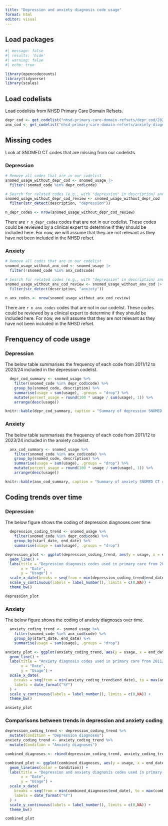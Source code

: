 ```yaml
---
title: "Depression and anxiety diagnosis code usage"
format: html
editor: visual
---
```


## Load packages

```r
#| message: false
#| results: 'hide'
#| warning: false
#| echo: true

library(opencodecounts) 
library(tidyverse)
library(scales)
```

## Load codelists

Load codelists from NHSD Primary Care Domain Refsets.

```r
depr_cod <- get_codelist("nhsd-primary-care-domain-refsets/depr_cod/20241205") 
anx_cod <- get_codelist("nhsd-primary-care-domain-refsets/anxiety-diagnostic-codes/20241205")
```

## Missing codes 

Look at SNOMED CT codes that are missing from our codelists 

### Depression

```r

# Remove all codes that are in our codelist
snomed_usage_without_depr_cod <- snomed_usage |> 
  filter(!snomed_code %in% depr_cod$code)

# Search for related codes (e.g., with "depression" in description) and review
snomed_usage_without_depr_cod_review <- snomed_usage_without_depr_cod |> 
  filter(str_detect(description, "depression"))

n_depr_codes <- nrow(snomed_usage_without_depr_cod_review)

```

There are `r n_depr_codes` codes that are not in our codelist. These codes could be reviewed by a clinical expert to determine if they should be included here. For now, we will assume that they are not relevant as they have not been included in the NHSD refset.

### Anxiety

```r

# Remove all codes that are in our codelist
snomed_usage_without_anx_cod <- snomed_usage |> 
  filter(!snomed_code %in% anx_cod$code)

# Search for related codes (e.g., with "depression" in description) and review
snomed_usage_without_anx_cod_review <- snomed_usage_without_anx_cod |> 
  filter(str_detect(description, "anxiety"))

n_anx_codes <- nrow(snomed_usage_without_anx_cod_review)

```

There are `r n_anx_codes` codes that are not in our codelist. These codes could be reviewed by a clinical expert to determine if they should be included here. For now, we will assume that they are not relevant as they have not been included in the NHSD refset.

## Frenquency of code usage 

### Depression

The below table summarises the frequency of each code from 2011/12 to 2023/24 included in the depression codelist.

```r
  depr_cod_summary <- snomed_usage %>%
    filter(snomed_code %in% depr_cod$code) %>%
    group_by(snomed_code, description) %>%
    summarise(usage = sum(usage), .groups = "drop") %>%
    mutate(percent_usage = round(100 * usage / sum(usage), 1)) %>%
    arrange(desc(usage))

knitr::kable(depr_cod_summary, caption = "Summary of depression SNOMED CT codes")

```

### Anxiety

The below table summarises the frequency of each code from 2011/12 to 2023/24 included in the anxiety codelist.

```r
  anx_cod_summary <- snomed_usage %>%
    filter(snomed_code %in% anx_cod$code) %>%
    group_by(snomed_code, description) %>%
    summarise(usage = sum(usage), .groups = "drop") %>%
    mutate(percent_usage = round(100 * usage / sum(usage), 1)) %>%
    arrange(desc(usage))

knitr::kable(anx_cod_summary, caption = "Summary of anxiety SNOMED CT codes")

```

## Coding trends over time

### Depression 

The below figure shows the coding of depression diagnoses over time 

```r
  depression_coding_trend <- snomed_usage %>%
    filter(snomed_code %in% depr_cod$code) %>%
    group_by(start_date, end_date) %>%
    summarise(usage = sum(usage), .groups = "drop") 

depression_plot <- ggplot(depression_coding_trend, aes(y = usage, x = end_date)) + 
  geom_line() + 
  labs(title = "Depression diagnosis codes used in primary care from 2011/12 to 2023/24",
       x = "Date",
       y = "Usage") + 
  scale_x_date(breaks = seq(from = min(depression_coding_trend$end_date), to = max(depression_coding_trend$end_date), by = "1 year"),labels = date_format("%Y")) +
  scale_y_continuous(labels = label_number(), limits = c(0,NA)) +
  theme_bw()

depression_plot

```
### Anxiety

The below figure shows the coding of anxiety diagnoses over time. 

```r

  anxiety_coding_trend <- snomed_usage %>%
    filter(snomed_code %in% anx_cod$code) %>%
    group_by(start_date, end_date) %>%
    summarise(usage = sum(usage), .groups = "drop") 

anxiety_plot <- ggplot(anxiety_coding_trend, aes(y = usage, x = end_date)) + 
  geom_line() + 
  labs(title = "Anxiety diagnosis codes used in primary care from 2011/12 to 2023/24",
       x = "Date",
       y = "Usage") + 
  scale_x_date(
    breaks = seq(from = min(anxiety_coding_trend$end_date), to = max(anxiety_coding_trend$end_date), by = "1 year"),  
    labels = date_format("%Y") 
  ) +
  scale_y_continuous(labels = label_number(), limits = c(0,NA)) + 
  theme_bw()

anxiety_plot


```
### Comparisons between trends in depression and anxiety coding

```r

depression_coding_trend <- depression_coding_trend %>%
  mutate(Condition = "Depression diagnoses")
anxiety_coding_trend <- anxiety_coding_trend %>%
  mutate(Condition = "Anxiety diagnoses") 

combined_diagnoses <- rbind(depression_coding_trend, anxiety_coding_trend)

combined_plot <- ggplot(combined_diagnoses, aes(y = usage, x = end_date)) + 
  geom_line(aes(color = Condition)) + 
  labs(title = "Depression and anxiety diagnosis codes used in primary care from 2011/12 to 2023/24",
       x = "Date",
       y = "Usage") + 
  scale_x_date(
    breaks = seq(from = min(combined_diagnoses$end_date), to = max(combined_diagnoses$end_date), by = "1 year"),  
    labels = date_format("%Y") 
  ) +
  scale_y_continuous(labels = label_number(), limits = c(0,NA)) + 
  theme_bw()

combined_plot

```


